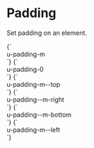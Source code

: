 
<Meta title="Utilities/Padding" />

# Padding

Set padding on an element.

<Canvas>
  <Story name="padding-m">
    {`
      <div class="u-bg--brand-2 u-padding-m">
        <div class="u-bg--background u-padding-m">u-padding-m</div>
      </div>
    `}
  </Story>
  <Story name="padding-0">
    {`
      <div class="u-bg--brand-2 u-padding-0">
        <div class="u-bg--background u-padding-0">u-padding-0</div>
      </div>
    `}
  </Story>
  <Story name="padding--m-top">
    {`
      <div class="u-bg--brand-2 u-padding-m">
        <div class="u-bg--background u-padding-m--top">u-padding-m--top</div>
      </div>
    `}
  </Story>
  <Story name="padding--m-right">
    {`
      <div class="u-bg--brand-2 u-padding-m">
        <div class="u-bg--background u-padding-m--right">u-padding--m-right</div>
      </div>
    `}
  </Story>
  <Story name="padding--m-bottom">
    {`
      <div class="u-bg--brand-2 u-padding-m">
        <div class="u-bg--background u-padding--m-bottom">u-padding--m-bottom</div>
      </div>
    `}
  </Story>
  <Story name="padding--m-left">
    {`
      <div class="u-bg--brand-2 u-padding-m">
        <div class="u-bg--background u-padding-m--left">u-padding-m--left</div>
      </div>
    `}
  </Story>
</Canvas>
